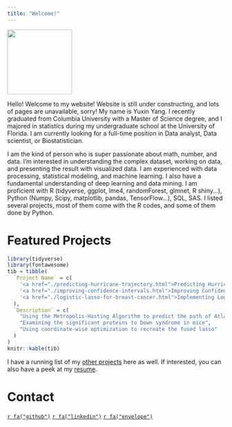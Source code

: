 ```yaml
---
title: "Welcome!"
---
```


<link href="./styles.css" rel="stylesheet"></link> 

<img class="profile" width="150" height="150" src="yuxin.png" />

  Hello! Welcome to my website! Website is still under constructing, and lots of pages are unavailable, sorry! My name is Yuxin Yang. I recently graduated from Columbia University with a Master of Science degree, and I majored in statistics during my undergraduate school at the University of Florida. I am currently looking for a full-time position in Data analyst, Data scientist, or Biostatistician.

  I am the kind of person who is super passionate about math, number, and data. I'm interested in understanding the complex dataset, working on data, and presenting the result with visualized data. I am experienced with data processing, statistical modeling, and machine learning. I also have a fundamental understanding of deep learning and data mining. I am proficient with R (tidyverse, ggplot, lme4, randomForest, glmnet, R shiny...), Python (Numpy, Scipy, matplotlib, pandas, TensorFlow...), SQL, SAS. I listed several projects, most of them come with the R codes, and some of them done by Python. 

<h1 class="welcome">Featured Projects</h1> 

```r
library(tidyverse)
library(fontawesome)
tib = tibble(
  `Project Name` = c(
    '<a href="./predicting-hurricane-trajectory.html">Predicting Hurricane Trajectory</a>',
    '<a href="./improving-confidence-intervals.html">Improving Confidence Intervals with Bootstrap Smoothing</a>',
    '<a href="./logistic-lasso-for-breast-cancer.html">Implementing Logistic-LASSO for Predicting Breast Cancer</a>'
  ),
  `Description` = c(
    "Using the Metropolis-Hasting Algorithm to predict the path of Atlantic hurricanes",
    "Examining the significant proteins to Down syndrome in mice",
    "Using coordinate-wise optimization to recreate the fused lasso"
  )
)
knitr::kable(tib)
```

I have a running list of my [other projects](./projects.html) here as well. If interested, you can also have a peek at my [resume](./resume.html). 

<h1 class="welcome">Contact</h1>

<p class="icons">
  <a href="https://github.com/yy2926">`r fa("github")`</a>
  <a href="https://www.linkedin.com/in/yuxin-yang-367010116/">`r fa("linkedin")`</a>
  <a href="mailto:yuxinyang95@gmail.com">`r fa("envelope")`</a>
</p>
